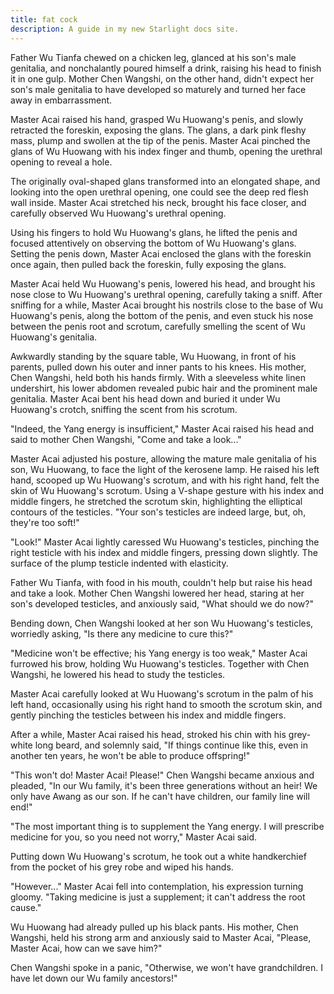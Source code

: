```yaml
---
title: fat cock
description: A guide in my new Starlight docs site.
---
```


Father Wu Tianfa chewed on a chicken leg, glanced at his son's male genitalia, and nonchalantly poured himself a drink, raising his head to finish it in one gulp. Mother Chen Wangshi, on the other hand, didn't expect her son's male genitalia to have developed so maturely and turned her face away in embarrassment.

Master Acai raised his hand, grasped Wu Huowang's penis, and slowly retracted the foreskin, exposing the glans. The glans, a dark pink fleshy mass, plump and swollen at the tip of the penis. Master Acai pinched the glans of Wu Huowang with his index finger and thumb, opening the urethral opening to reveal a hole.

The originally oval-shaped glans transformed into an elongated shape, and looking into the open urethral opening, one could see the deep red flesh wall inside. Master Acai stretched his neck, brought his face closer, and carefully observed Wu Huowang's urethral opening.

Using his fingers to hold Wu Huowang's glans, he lifted the penis and focused attentively on observing the bottom of Wu Huowang's glans. Setting the penis down, Master Acai enclosed the glans with the foreskin once again, then pulled back the foreskin, fully exposing the glans.

Master Acai held Wu Huowang's penis, lowered his head, and brought his nose close to Wu Huowang's urethral opening, carefully taking a sniff. After sniffing for a while, Master Acai brought his nostrils close to the base of Wu Huowang's penis, along the bottom of the penis, and even stuck his nose between the penis root and scrotum, carefully smelling the scent of Wu Huowang's genitalia.

Awkwardly standing by the square table, Wu Huowang, in front of his parents, pulled down his outer and inner pants to his knees. His mother, Chen Wangshi, held both his hands firmly. With a sleeveless white linen undershirt, his lower abdomen revealed pubic hair and the prominent male genitalia. Master Acai bent his head down and buried it under Wu Huowang's crotch, sniffing the scent from his scrotum.

"Indeed, the Yang energy is insufficient," Master Acai raised his head and said to mother Chen Wangshi, "Come and take a look..."

Master Acai adjusted his posture, allowing the mature male genitalia of his son, Wu Huowang, to face the light of the kerosene lamp. He raised his left hand, scooped up Wu Huowang's scrotum, and with his right hand, felt the skin of Wu Huowang's scrotum. Using a V-shape gesture with his index and middle fingers, he stretched the scrotum skin, highlighting the elliptical contours of the testicles. "Your son's testicles are indeed large, but, oh, they're too soft!"

"Look!" Master Acai lightly caressed Wu Huowang's testicles, pinching the right testicle with his index and middle fingers, pressing down slightly. The surface of the plump testicle indented with elasticity.

Father Wu Tianfa, with food in his mouth, couldn't help but raise his head and take a look. Mother Chen Wangshi lowered her head, staring at her son's developed testicles, and anxiously said, "What should we do now?"

Bending down, Chen Wangshi looked at her son Wu Huowang's testicles, worriedly asking, "Is there any medicine to cure this?"

"Medicine won't be effective; his Yang energy is too weak," Master Acai furrowed his brow, holding Wu Huowang's testicles. Together with Chen Wangshi, he lowered his head to study the testicles.

Master Acai carefully looked at Wu Huowang's scrotum in the palm of his left hand, occasionally using his right hand to smooth the scrotum skin, and gently pinching the testicles between his index and middle fingers.

After a while, Master Acai raised his head, stroked his chin with his grey-white long beard, and solemnly said, "If things continue like this, even in another ten years, he won't be able to produce offspring!"

"This won't do! Master Acai! Please!" Chen Wangshi became anxious and pleaded, "In our Wu family, it's been three generations without an heir! We only have Awang as our son. If he can't have children, our family line will end!"

"The most important thing is to supplement the Yang energy. I will prescribe medicine for you, so you need not worry," Master Acai said.

Putting down Wu Huowang's scrotum, he took out a white handkerchief from the pocket of his grey robe and wiped his hands. 

"However..." Master Acai fell into contemplation, his expression turning gloomy. "Taking medicine is just a supplement; it can't address the root cause."

Wu Huowang had already pulled up his black pants. His mother, Chen Wangshi, held his strong arm and anxiously said to Master Acai, "Please, Master Acai, how can we save him?"

Chen Wangshi spoke in a panic, "Otherwise, we won't have grandchildren. I have let down our Wu family ancestors!"